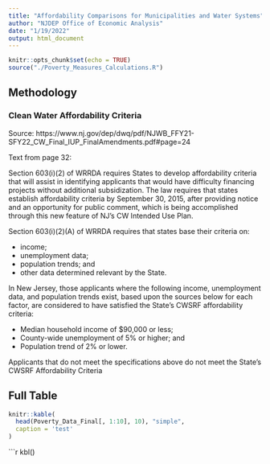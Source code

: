 ---
title: "Affordability Comparisons for Municipalities and Water Systems"
author: "NJDEP Office of Economic Analysis"
date: "1/19/2022"
output: html_document
---

```{r setup, include=FALSE}
knitr::opts_chunk$set(echo = TRUE)
source("./Poverty_Measures_Calculations.R")
```



## Methodology

### Clean Water Affordability Criteria

Source: https://www.nj.gov/dep/dwq/pdf/NJWB_FFY21-SFY22_CW_Final_IUP_FinalAmendments.pdf#page=24

Text from page 32: 

Section 603(i)(2) of WRRDA requires States to develop affordability criteria that will assist in identifying
applicants that would have difficulty financing projects without additional subsidization. The law requires
that states establish affordability criteria by September 30, 2015, after providing notice and an opportunity
for public comment, which is being accomplished through this new feature of NJ’s CW Intended Use Plan.

Section 603(i)(2)(A) of WRRDA requires that states base their criteria on:

*  income;
*  unemployment data;
*  population trends; and
*  other data determined relevant by the State.

In New Jersey, those applicants where the following income, unemployment data, and population trends
exist, based upon the sources below for each factor, are considered to have satisfied the State’s CWSRF
affordability criteria:

* Median household income of $90,000 or less;
* County-wide unemployment of 5% or higher; and
* Population trend of 2% or lower.

Applicants that do not meet the specifications above do not meet the State’s CWSRF Affordability Criteria


## Full Table


```{r full_table, echo=FALSE}
knitr::kable(
  head(Poverty_Data_Final[, 1:10], 10), "simple",
  caption = 'test'
)
```

```{r clean_table, echo=FALSE}
kbl()
